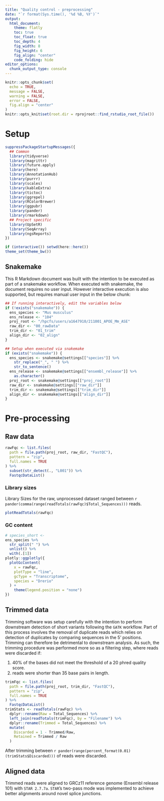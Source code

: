 ```yaml
---
title: "Quality control - preprocessing"
date: "`r format(Sys.time(), '%d %B, %Y')`"
output:
  html_document:
    theme: flatly
    toc: true
    toc_float: true
    toc_depth: 4
    fig_width: 8
    fig_height: 6
    fig_align: "center"
    code_folding: hide
editor_options: 
  chunk_output_type: console
---
```


```r
knitr::opts_chunk$set(
  echo = TRUE,
  message = FALSE,
  warning = FALSE,
  error = FALSE, 
  fig.align = "center"
)
knitr::opts_knit$set(root.dir = rprojroot::find_rstudio_root_file())
```

# Setup 

```r
suppressPackageStartupMessages({
  ## Common
  library(tidyverse)
  library(magrittr)
  library(future.apply)
  library(here)
  library(AnnotationHub)
  library(purrr)
  library(scales)
  library(kableExtra)
  library(tictoc)
  library(ggrepel)
  library(RColorBrewer)
  library(ggpubr)
  library(pander)
  library(rmarkdown)
  ## Project specific
  library(UpSetR)
  library(SeqArray)
  library(ngsReports)
})
```

```r
if (interactive()) setwd(here::here())
theme_set(theme_bw())
```

## Snakemake

This R Markdown document was built with the intention to be executed as part of a snakemake workflow.
When executed with snakemake, the document requires no user input.
However interactive execution is also supported, but requires manual user input in the below chunk:

```r
## If running interactively, edit the variables below
if (!exists("snakemake")) {
  ens_species <- "Mus musculus"
  ens_release <- "104"
  proj_root <- "/hpcfs/users/a1647910/211001_APOE_Mm_ASE"
  raw_dir <- "00_rawData"
  trim_dir <- "01_trim"
  align_dir <- "02_align"
}
```

```r
## Setup when executed via snakemake
if (exists("snakemake")) {
  ens_species <- snakemake@settings[["species"]] %>%
    str_replace("_", " ") %>%
    str_to_sentence()
  ens_release <- snakemake@settings[["ensembl_release"]] %>%
    as.character()
  proj_root <- snakemake@settings[["proj_root"]]
  raw_dir <- snakemake@settings[["raw_dir"]]
  trim_dir <- snakemake@settings[["trim_dir"]]
  align_dir <- snakemake@settings[["align_dir"]]
}
```

# Pre-processing

## Raw data

```r
rawFqc <- list.files(
  path = file.path(proj_root, raw_dir, "FastQC"),
  pattern = "zip",
  full.names = TRUE
) %>%
  subset(str_detect(., "L001")) %>%
  FastqcDataList()
```

### Library sizes

Library Sizes for the raw, unprocessed dataset ranged between `r pander(comma(range(readTotals(rawFqc)$Total_Sequences)))` reads.

```r
plotReadTotals(rawFqc)
```

### GC content

```r
# species_short <- 
ens_species %>%
  str_split(" ") %>%
  unlist() %>%
  with(.[1])
plotly::ggplotly({
  plotGcContent(
    x = rawFqc, 
    plotType = "line",
    gcType = "Transcriptome",
    species = "Drerio"
  ) +
    theme(legend.position = "none")
})
```

## Trimmed data

Trimming software was setup carefully with the intention to perform downstream detection of short variants following the `GATK` workflow.
Part of this process involves the removal of duplicate reads which relies on detection of duplicates by comparing sequences in the 5' positions.
Trimming can therefore be detrimental to downstream analysis.
As such, the trimming procedure was performed more so as a filtering step, where reads were discarded if:

1. 40% of the bases did not meet the threshold of a 20 phred quality score.
2. reads were shorter than 35 base pairs in length.

```r
trimFqc <- list.files(
  path = file.path(proj_root, trim_dir, "FastQC"),
  pattern = "zip",
  full.names = TRUE
) %>%
  FastqcDataList()
trimStats <- readTotals(rawFqc) %>%
  dplyr::rename(Raw = Total_Sequences) %>%
  left_join(readTotals(trimFqc), by = "Filename") %>%
  dplyr::rename(Trimmed = Total_Sequences) %>%
  mutate(
    Discarded = 1 - Trimmed/Raw,
    Retained = Trimmed / Raw
  )
```

After trimming between `r pander(range(percent_format(0.01)(trimStats$Discarded)))` of reads were discarded.

## Aligned data

Trimmed reads were aligned to GRCz11 reference genome (Ensembl release 101) with `STAR 2.7.7a`.
`STAR`'s two-pass mode was implemented to achieve better alignments around novel splice junctions.